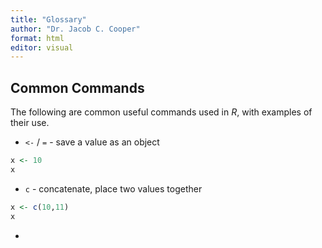 ```yaml
---
title: "Glossary"
author: "Dr. Jacob C. Cooper"
format: html
editor: visual
---
```


## Common Commands

The following are common useful commands used in *R*, with examples of their use.

-   `<-` / `=` - save a value as an object

```r
x <- 10
x
```

-   `c` - concatenate, place two values together

```r
x <- c(10,11)
x
```

-   
